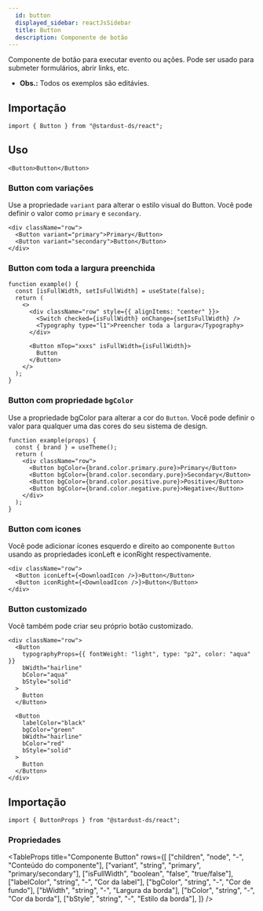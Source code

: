 ```yaml
---
  id: button
  displayed_sidebar: reactJsSidebar
  title: Button
  description: Componente de botão
---
```



Componente de botão para executar evento ou ações. Pode ser usado para submeter formulários, abrir links, etc.

- **Obs.:** Todos os exemplos são editávies.

<Tabs groupId='button-component'>
<TabItem value='Uso' label='Uso'>

## Importação

```tsx
import { Button } from "@stardust-ds/react";
```

## Uso

```tsx live
<Button>Button</Button>
```

### Button com variações

Use a propriedade `variant` para alterar o estilo visual do Button. Você pode definir o valor como `primary` e `secondary`.

```tsx live
<div className="row">
  <Button variant="primary">Primary</Button>
  <Button variant="secondary">Button</Button>
</div>
```

### Button com toda a largura preenchida

```tsx live
function example() {
  const [isFullWidth, setIsFullWidth] = useState(false);
  return (
    <>
      <div className="row" style={{ alignItems: "center" }}>
        <Switch checked={isFullWidth} onChange={setIsFullWidth} />
        <Typography type="l1">Preencher toda a largura</Typography>
      </div>

      <Button mTop="xxxs" isFullWidth={isFullWidth}>
        Button
      </Button>
    </>
  );
}
```

### Button com propriedade `bgColor`

Use a propriedade bgColor para alterar a cor do `Button`. Você pode definir o valor para qualquer uma das cores do seu sistema de design.

```tsx live
function example(props) {
  const { brand } = useTheme();
  return (
    <div className="row">
      <Button bgColor={brand.color.primary.pure}>Primary</Button>
      <Button bgColor={brand.color.secondary.pure}>Secondary</Button>
      <Button bgColor={brand.color.positive.pure}>Positive</Button>
      <Button bgColor={brand.color.negative.pure}>Negative</Button>
    </div>
  );
}
```

### Button com icones

Você pode adicionar ícones esquerdo e direito ao componente `Button` usando as propriedades iconLeft e iconRight respectivamente.

```tsx live
<div className="row">
  <Button iconLeft={<DownloadIcon />}>Button</Button>
  <Button iconRight={<DownloadIcon />}>Button</Button>
</div>
```

### Button customizado

Você também pode criar seu próprio botão customizado.

```tsx live
<div className="row">
  <Button
    typographyProps={{ fontWeight: "light", type: "p2", color: "aqua" }}
    bWidth="hairline"
    bColor="aqua"
    bStyle="solid"
  >
    Button
  </Button>

  <Button
    labelColor="black"
    bgColor="green"
    bWidth="hairline"
    bColor="red"
    bStyle="solid"
  >
    Button
  </Button>
</div>
```

</TabItem>

<TabItem value='Propriedades' label='Propriedades'>

## Importação

```tsx
import { ButtonProps } from "@stardust-ds/react";
```

### Propriedades

<TableProps
  title="Componente Button"
  rows={[
    ["children", "node", "-", "Conteúdo do componente"],
    ["variant", "string", "primary", "primary/secondary"],
    ["isFullWidth", "boolean", "false", "true/false"],
    ["labelColor", "string", "-", "Cor da label"],
    ["bgColor", "string", "-", "Cor de fundo"],
    ["bWidth", "string", "-", "Largura da borda"],
    ["bColor", "string", "-", "Cor da borda"],
    ["bStyle", "string", "-", "Estilo da borda"],
  ]}
/>

</TabItem>
</Tabs>

